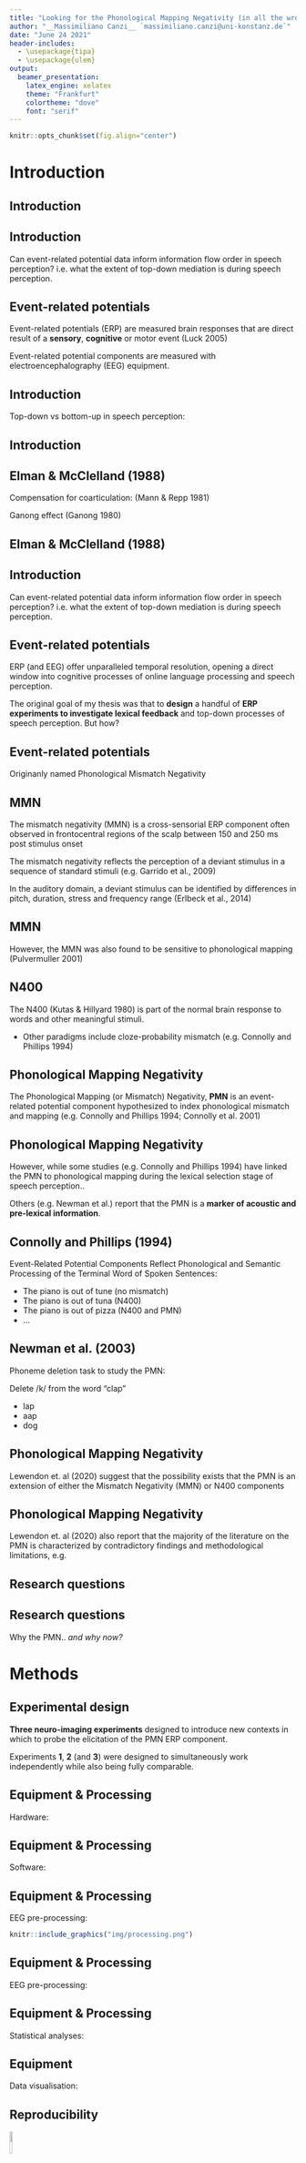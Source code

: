 ```yaml
---
title: "Looking for the Phonological Mapping Negativity (in all the wrong places)"
author: "__Massimiliano Canzi__ `massimiliano.canzi@uni-konstanz.de`"
date: "June 24 2021"
header-includes:
  - \usepackage{tipa}
  - \usepackage{ulem}
output: 
  beamer_presentation:
    latex_engine: xelatex
    theme: "Frankfurt"
    colortheme: "dove"
    font: "serif"
---
```


```r
knitr::opts_chunk$set(fig.align="center")
```

# Introduction

## Introduction

\begin{center}
Four years ago...
\end{center}

## Introduction

Can event-related potential data inform information flow order in speech perception? \pause i.e. what the extent of top-down mediation is during speech perception. 

## Event-related potentials

Event-related potentials (ERP) are measured brain responses that are direct result of a __sensory__, __cognitive__ or motor event (Luck 2005)

\pause

Event-related potential components are measured with electroencephalography (EEG) equipment.

## Introduction

Top-down vs bottom-up in speech perception: \pause

\small \begin{itemize}[<+->]
\item Interactive models of speech perception e.g. \textbf{TRACE} (McClelland \& Elman 1986)
\item Feed-forward / modular models of speech perception e.g. \textbf{Cohort} (Marslen-Wilson 1984)
\end{itemize}

## Introduction

\small \pause
\begin{itemize}[<+->]
\item Elman, J. L., \& McClelland, J. L. (1988). Cognitive penetration of the mechanisms of perception: Compensation for coarticulation of lexically restored phonemes. Journal of Memory and Language, 27(2), 143-165.
\item Pitt, M. A., \& McQueen, J. M. (1998). Is compensation for coarticulation mediated by the lexicon? Journal of Memory and Language, 39, 347–370.
\item Magnuson et al. (2003). Lexical effects on compensation for coarticulation: \textbf{The ghost of Christmash past}. Cognitive Science, 27(2), 285-298.
\item McQueen, J. M. (2003). \textbf{The ghost of Christmas future: didn’t scrooge learn to be good?}: Commentary on Magnuson et al. (2003). Cognitive Science, 27(5), 795-799.
\item McQueen, et al. (2009). No lexical–prelexical feedback during speech perception or: \textbf{Is it time to stop playing those Christmas tapes?}. Journal of Memory and Language, 61(1), 1-18.
\end{itemize} \normalsize

## Elman & McClelland (1988)

Compensation for coarticulation: (Mann \& Repp 1981) \pause

\begin{itemize}[<+->]
\item /t-k/ perceived more often as /k/ following /s/
\item /t-k/ perceived more often as /t/ following /\textesh/
\end{itemize}

Ganong effect (Ganong 1980)

\begin{itemize}[<+->]
\item Ambiguous phonemes are solved more often with the choice that makes a word vs. a non-word 
\item e.g. Christma/s-\textesh/ more often solved as Christma/s/. 
\item Effect stronger at phoneme boundary.
\end{itemize}

## Elman & McClelland (1988)

\begin{center}
\normalsize
Christma\textbf{/s-\textesh/} \textbf{/t-k/}capes  
  
    
\pause Cool, huh?
\end{center}

## Introduction

Can event-related potential data inform information flow order in speech perception? \pause i.e. what the extent of top-down mediation is during speech perception. 

## Event-related potentials

ERP (and EEG) offer unparalleled temporal resolution, \pause opening a direct window into cognitive processes of online language processing and speech perception. 

\pause

The original goal of my thesis was that to __design__ a handful of __ERP experiments to investigate lexical feedback__ and top-down processes of speech perception. \pause But how?

## Event-related potentials

\begin{itemize}[<+->]
\item Mismatch Negativity (\textbf{MMN})
\item Phonological Mapping\textbf{*} Negativity (\textbf{PMN})
\item \textbf{N400}
\item \textbf{P600}
\end{itemize}

\tiny

\textbf{*} Originanly named Phonological Mismatch Negativity 

\normalsize

## MMN

\small

The mismatch negativity (MMN) is a cross-sensorial ERP component often observed in frontocentral regions of the scalp between 150 and 250 ms post stimulus onset \pause

The mismatch negativity reflects the perception of a deviant stimulus in a sequence of standard stimuli (e.g. Garrido et al., 2009) \pause

In the auditory domain, a deviant stimulus can be identified by differences in pitch, duration, stress and frequency range (Erlbeck et al., 2014)

\normalsize

## MMN

However, the MMN was also found to be sensitive to phonological mapping (Pulvermuller 2001) \pause

\small
\begin{itemize}[<+->]
\item MMN to the presentation of mismatching Finnish words
\item No MMN in control group
\end{itemize} \normalsize

## N400

The N400 (Kutas \& Hillyard 1980) is part of the normal brain response to words and other meaningful stimuli.
\pause
\begin{center}
nurse \pause doctor \pause | \pause  
pizza \pause pineapple \pause  
\end{center}

* Other paradigms include cloze-probability mismatch (e.g. Connolly and Phillips 1994)

## Phonological Mapping Negativity

The Phonological Mapping (or Mismatch) Negativity, __PMN__ is an event-related potential component hypothesized to index phonological mismatch and mapping \pause (e.g. Connolly and Phillips 1994; Connolly et al. 2001) 

## Phonological Mapping Negativity

However, while some studies (e.g. Connolly and Phillips 1994) have linked the PMN to phonological mapping during the lexical selection stage of speech perception..

\pause 

Others (e.g. Newman et al.) report that the PMN is a __marker of acoustic and pre-lexical information__. 

## Connolly and Phillips (1994)

Event-Related Potential Components Reflect Phonological and Semantic Processing of the Terminal Word of Spoken Sentences: 

\pause

* The piano is out of \pause tune \pause (no mismatch) \pause
* The piano is out of \pause tuna \pause (N400) \pause
* The piano is out of \pause pizza \pause (N400 and PMN) \pause
* ...

## Newman et al. (2003)

Phoneme deletion task to study the PMN:

\pause

Delete /k/ from the word "clap" \pause

* lap \pause
* aap \pause
* dog 

## Phonological Mapping Negativity

Lewendon et. al (2020) suggest that the possibility exists that the PMN is an extension of either the Mismatch Negativity (MMN) or N400 components

## Phonological Mapping Negativity

Lewendon et. al (2020) also report that the majority of the literature on the PMN is characterized by contradictory findings and methodological limitations, e.g.

\small

\begin{itemize}[<+->]
\item Contrasting theories of the PMN
\item Mixed topographical locations: 
  \begin{itemize}[<+->]
  \item \footnotesize Some studies report discovering the PMN in frontal and central sites, ohers in parietal / mid-line / evenly spread across the scalp.
  \end{itemize}
\item \small Methodological limitations: 
  \begin{itemize}[<+->]
  \item \footnotesize Few participants (usually < 10)
  \item \footnotesize Few trials (usually < 40)
  \item \footnotesize Confounding variables
  \end{itemize}
\end{itemize}

\normalsize

## Research questions

\pause \small

\begin{itemize}[<+->]
\item \textbf{Is the PMN in response to acoustic, phonetic, phonological, lexical mapping and mismatch, none or a combination of all?}
\item \textbf{Is any other ERP component found in response to acoustic, phonetic and phonological mismatch in place of / together wih the PMN?}
\end{itemize}

\normalsize

## Research questions

Why the PMN.. \pause _and why now? _

\small \pause

\begin{itemize}[<+->]
\item The PMN might play an important role in future investigations of architectures of grammar (placed in between acoustic and lexical processing)
\item Clinical studies have used the PMN as a \emph{marker of phonological processing abilities} (Robson et al. 2017). However, it is not clear what processes the PMN reallys indexes. 
\end{itemize}

\normalsize

# Methods

## Experimental design

\pause __Three neuro-imaging experiments__ designed to introduce new contexts in which to probe the elicitation of the PMN ERP component.

\pause Experiments __1__, __2__ (and __3__) were designed to simultaneously work independently while also being fully comparable.

## Equipment & Processing

Hardware:

\small \pause

\begin{itemize}[<+->]
\item 64 active pin-type \textbf{BioSemi} electrodes
\item 6 (EX1 to EX6) face electrodes
\item BioSemi hardware (e.g. receiver)
\end{itemize}

\normalsize

## Equipment & Processing

Software:

\small \pause

\begin{itemize}[<+->]
\item BioSemi Actiview
\item Neurobehavioral Systems' \textbf{Presentation}
\item MATLAB (2018b; 2019a; 2019b)
\item EEGLAB (Delorme \& Makeig 2004) 
\item ERPLAB (Lopez-Calderon \& Luck, 2014)
\item R (4.1) (R Core Team 2021)
\end{itemize}

\normalsize

## Equipment & Processing

EEG pre-processing: \pause
  
    
  
```r
knitr::include_graphics("img/processing.png")
```

## Equipment & Processing

EEG pre-processing: \pause

\begin{itemize}[<+->]
\item Offline average reference
\item 512 Hz sampling frequency
\end{itemize}

## Equipment & Processing

Statistical analyses:

\small \pause

\begin{itemize}[<+->]
\item Exploratory channel-level multivariate testing with package \texttt{ERP} (Causeur et al. 2020) and the Adaptive Factor Adjustment (AFA) procedure (Sheu et al. 2016)
\item Mean amplitude modelling with mixed-effect models \& package \texttt{lme4} (Bates et al. 2015)
\end{itemize}

\normalsize 

## Equipment

Data visualisation:

\pause \small

\begin{itemize}[<+->]
\item Grand-Average / difference ERP plots with \texttt{ggplot2} (Wickham 2016)
\item Cubic spline interpolation scalp maps with package \texttt{akima} (Akima and Gebhardt 2020)
\end{itemize}

\normalsize

## Reproducibility

![](img/github.png){width="10%"}

\pause Data, code and model summaries are freely available on GitHub at the repository `mcanzi/phd_codedata`

\pause PhD thesis has been submitted and _will be available through open access_ following thesis defense (in August) and corrections.

# Experiment 1

## Procedure

\small

\begin{itemize}[<+->]
\item Participants were trained to learn three pairs of tri-syllabic nonce words in a computerized training phase (e.g. \emph{pitabu dipida})
  \begin{itemize}[<+->]
  \item \footnotesize Transitional probabilities within the two items of each nonce-word pair was 1.0 
  \end{itemize}
\item \small Participants were tested on their knowledge of the experimental stimuli in a computerized task
\item During EEG data collection, stimuli were played back to participants during a passive listening task, however..
  \begin{itemize}[<+->]
  \item \footnotesize In 33\% of total trials (400 total trials), the first syllable of the second nonce-word of each pair would be manipulated to break expectations
  \end{itemize}
\end{itemize}

\normalsize

## Stimuli 

\begin{center}

pitabu \pause dipida \pause

pitabu \pause \textbf{ba}pida \pause

pitabu \pause \textbf{bu}pida \pause

\end{center}
\small

\begin{itemize}[<+->]
\item Stimuli were synthesized using Mac OS Text-to-Speech
\item Vowel, syllable and word length were controlled (each syllable was 200 ms long)
\item Speaker and pitch contours were the same for all stimuli.
\end{itemize}

## Participants

22 Participants (F = 13) took part to the experiment. \pause

\begin{itemize}[<+->]
\item 22 right-handed adults
\item 22 BrE speakers
\item Age (M = 20, 18-25)
\item Normal or corrected to normal vision and hearing
\item No reported use of psychoactive medications
\end{itemize}

## Results: __PMN__

\footnotesize 
\begin{center}

Cubic-spline interpolation scalp maps. Mean amplitude betweeen 280 and 320 ms post-stimulus onset.

\end{center} 
\pause \normalsize

```r
knitr::include_graphics("img/pmn.png")
```

## Results: __PMN__

\pause \small

We fitted a LMEM to mean amplitude measured between 280 and 320 ms PSO. \pause \texttt{Condition}, \texttt{Region} and \texttt{Hemisphere} were fitted as main effects as well as three-way interaction. \pause Varying intercepts allowed for \texttt{Subject}

\begin{itemize}[<+->]
\item No main effect of \texttt{Condition} [F(\textsubscript{1,1797}) = 0.01, \emph{p} = .89)]
\item No interaction of \texttt{Condition} \& \texttt{Region} [F(\textsubscript{10,1797}) = 1.39, \emph{p} = .17)]
\end{itemize} \normalsize

## Reesults: __Other effects__

\begin{itemize}[<+->]
\item Small negative effect between 150-200 ms for mismatch condition (frontocentral\*) (\textbf{MMN?})
\item Bigger positive effect between 500-700 ms for mismatch condition (centroparietal\*) (\textbf{P600?})
\item \tiny \* In case of a significant interaction between \texttt{Condition} and \texttt{Region}, pairwise contrasts were carried out with package \texttt{emmeans} (Lenth et al. 2018)
\end{itemize} \normalsize

## Discussion 

\begin{center}

No instance of \textbf{PMN} (in any of its expected forms) was found

\end{center}

## Discussion

Possible explanations: \pause

\small
\begin{itemize}[<+->]
\item PMN is more "higher-level" than previously theorized
\item Methodological limitations of Exp. 1
  \begin{itemize}[<+->]
  \item \footnotesize Passive listening
  \item \footnotesize Possible P3a contamination?
  \end{itemize}
\end{itemize} \normalsize

# Experiment 2

## Methods

\small \pause
\begin{itemize}[<+->]
\item Designed to be (fairly) comparable to experiment one
  \begin{itemize}
  \item \footnotesize Same stimuli as Exp 1
  \item \footnotesize No lexical activation
  \end{itemize}
\item \small Includes active, behavioural tasks
\item More streamlined
\end{itemize} \normalsize

## Stimuli

\begin{center}

Same nonce words as \textbf{Experiment 1}

\end{center}

## Procedure

\begin{center}

di + \pause (500 ms pause) + \pause pi + \pause (500 ms pause) + \pause da \pause  

(4 s pause) \pause  
  
dipida  
\end{center}

## Procedure

However, in 33% of total trials

\begin{center}

di \pause pi \pause da \pause  
  
\textbf{ba}pida
\end{center}

## Participants 

20 Participants (F = 12) took part to the experiment. \pause

\begin{itemize}[<+->]
\item 20 right-handed adults
\item 20 BrE speakers
\item Age (M = 19, 18-24)
\item Normal or corrected to normal vision and hearing
\item No reported use of psychoactive medications
\end{itemize}

## Results

## Results 

\begin{itemize}[<+->]
\item Small negative eeffect between 75-125 ms for mismatch condition (frontal) (\textbf{N1?})
\item Small negative effect between 150-200 ms for mismatch condition (left hemisphere) (\textbf{MMN? ELAN?})
\item Bigger positive effect between 500-700 ms for mismatch condition (centroparietal) (\textbf{P600?})
\end{itemize}

## Discussion 

No instance of \textbf{PMN} (in any of its expected forms) was found

## Discussion

Possible explanations: \pause

\begin{itemize}[<+->]
\item PMN is more "higher-level" than previously theorized
\item \sout{Methodological limitations of Exp. 1}
\end{itemize} 

# General Discussion

## PMN?

Contrasting findings in PMN literature cause: 

\small \begin{itemize}[<+->]
\item Difficulty in determining whether an observed response matches the PMN (in function and topographical distribution)
\item Easy to mistake any component in a similar range as the PMN
\end{itemize}

## PMN?

The PMN appears to be linked to lexical processing more than to the processing of pre-lexical information (including acoustic and phonetic information). \pause

\begin{itemize}[<+->]
\item This supports earlier theories of the PMN (e.g. Connolly \& Phillips 1994)
\item Goes against later interpretations (e.g. Newman et al. 2003)
\item How much of the PMN is in response to phonological information specifically? 
  \begin{itemize}[<+->]
  \item Issues with uses of PMN in clinical settings
  \end{itemize}
\end{itemize}

## Other findings

Earlier responses (150-200 ms) and later P600-like effects reinforce: \pause

\begin{itemize}[<+->]
\item Mismatch stimuli were recognised as such
\item Early, acoustic / phonetic mismatch
\item P600 as an index of sequence violation
\end{itemize}

Could the PMN be a later instance of the MMN?

## Methodological limitations

If we consider the non-observation of the PMN as a cause of methodological limitations: \pause

\begin{itemize}[<+->]
\item PMN most likely not reliable enough as a marker for clinical experiments
\item Not a good candidate for experiments investigating information flow order in speech perception
\end{itemize}

## __Thank you!__

\small Special thanks to my supervisors __Dr Wendell Kimper__ and  __Dr Patrycja Strycharczuk__